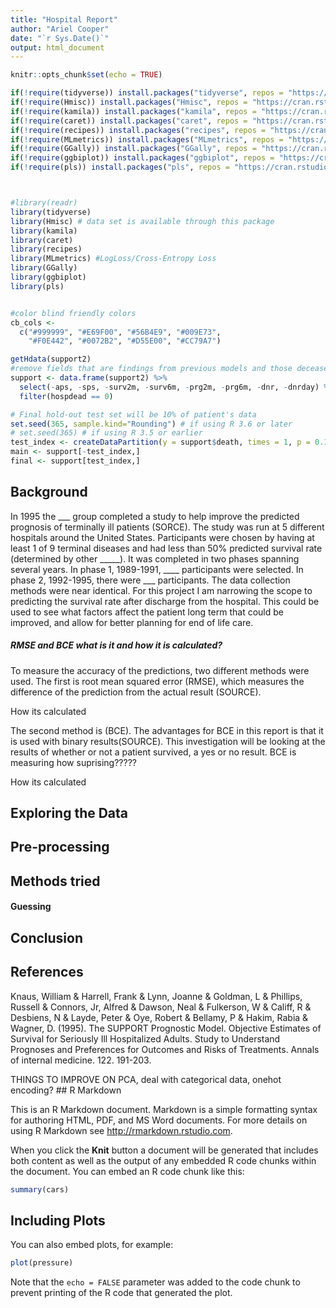 ```yaml
---
title: "Hospital Report"
author: "Ariel Cooper"
date: "`r Sys.Date()`"
output: html_document
---
```


```r
knitr::opts_chunk$set(echo = TRUE)

if(!require(tidyverse)) install.packages("tidyverse", repos = "https://cran.rstudio.com/")
if(!require(Hmisc)) install.packages("Hmisc", repos = "https://cran.rstudio.com/")
if(!require(kamila)) install.packages("kamila", repos = "https://cran.rstudio.com/")
if(!require(caret)) install.packages("caret", repos = "https://cran.rstudio.com/")
if(!require(recipes)) install.packages("recipes", repos = "https://cran.rstudio.com/")
if(!require(MLmetrics)) install.packages("MLmetrics", repos = "https://cran.rstudio.com/")
if(!require(GGally)) install.packages("GGally", repos = "https://cran.rstudio.com/")
if(!require(ggbiplot)) install.packages("ggbiplot", repos = "https://cran.rstudio.com/")
if(!require(pls)) install.packages("pls", repos = "https://cran.rstudio.com/")



#library(readr)
library(tidyverse)
library(Hmisc) # data set is available through this package
library(kamila)
library(caret)
library(recipes)
library(MLmetrics) #LogLoss/Cross-Entropy Loss
library(GGally)
library(ggbiplot)
library(pls)


#color blind friendly colors
cb_cols <- 
  c("#999999", "#E69F00", "#56B4E9", "#009E73", 
    "#F0E442", "#0072B2", "#D55E00", "#CC79A7")
```

```r
getHdata(support2)
#remove fields that are findings from previous models and those deceased before discharge 
support <- data.frame(support2) %>% 
  select(-aps, -sps, -surv2m, -surv6m, -prg2m, -prg6m, -dnr, -dnrday) %>%
  filter(hospdead == 0)

# Final hold-out test set will be 10% of patient's data
set.seed(365, sample.kind="Rounding") # if using R 3.6 or later
# set.seed(365) # if using R 3.5 or earlier
test_index <- createDataPartition(y = support$death, times = 1, p = 0.1, list = FALSE)
main <- support[-test_index,]
final <- support[test_index,]
```


## Background
In 1995 the ___ group completed a study to help improve the predicted prognosis of terminally ill patients (SORCE). The study was run at 5 different hospitals around the United States. Participants were chosen by having at least 1 of 9 terminal diseases and had less than 50% predicted survival rate (determined by other _____). It was completed in two phases spanning several years. In phase 1, 1989-1991, ____ participants were selected. In phase 2, 1992-1995, there were ___ participants. The data collection methods were near identical. 
For this project I am narrowing the scope to predicting the survival rate after discharge from the hospital. This could be used to see what factors affect the patient long term that could be improved, and allow for better planning for end of life care.
 
##### RMSE and BCE what is it and how it is calculated?

To measure the accuracy of the predictions, two different methods were used. The first is root mean squared error (RMSE), which measures the difference of the prediction from the actual result (SOURCE). 

How its calculated

The second method is (BCE). The advantages for BCE in this report is that it is used with binary results(SOURCE). This investigation will be looking at the results of whether or not a patient survived, a yes or no result. BCE is measuring how suprising????? 

How its calculated

## Exploring the Data

## Pre-processing

## Methods tried

#### Guessing

## Conclusion

## References
Knaus, William & Harrell, Frank & Lynn, Joanne & Goldman, L & Phillips, Russell & Connors, Jr, Alfred & Dawson, Neal & Fulkerson, W & Califf, R & Desbiens, N & Layde, Peter & Oye, Robert & Bellamy, P & Hakim, Rabia & Wagner, D. (1995). The SUPPORT Prognostic Model. Objective Estimates of Survival for Seriously Ill Hospitalized Adults. Study to Understand Prognoses and Preferences for Outcomes and Risks of Treatments. Annals of internal medicine. 122. 191-203. 




THINGS TO IMPROVE ON
PCA, deal with categorical data, onehot encoding?
## R Markdown

This is an R Markdown document. Markdown is a simple formatting syntax for authoring HTML, PDF, and MS Word documents. For more details on using R Markdown see <http://rmarkdown.rstudio.com>.

When you click the **Knit** button a document will be generated that includes both content as well as the output of any embedded R code chunks within the document. You can embed an R code chunk like this:

```r
summary(cars)
```

## Including Plots

You can also embed plots, for example:

```r
plot(pressure)
```

Note that the `echo = FALSE` parameter was added to the code chunk to prevent printing of the R code that generated the plot.
